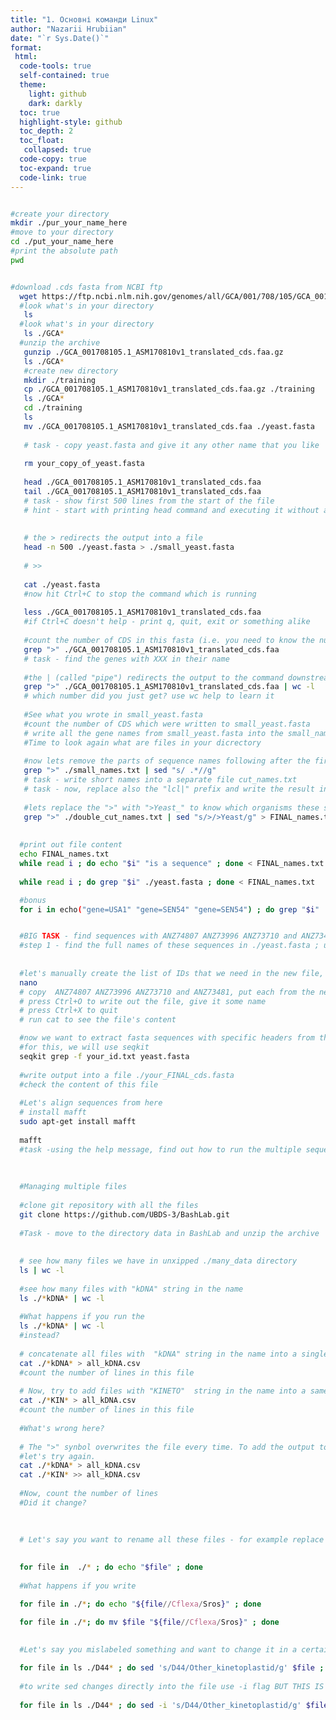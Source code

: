 ```yaml
---
title: "1. Основні команди Linux"
author: "Nazarii Hrubiian"
date: "`r Sys.Date()`"
format: 
 html:
  code-tools: true
  self-contained: true
  theme:
    light: github
    dark: darkly
  toc: true
  highlight-style: github
  toc_depth: 2
  toc_float:
   collapsed: true
  code-copy: true
  toc-expand: true
  code-link: true
---
```










```bash

#create your directory
mkdir ./pur_your_name_here
#move to your directory
cd ./put_your_name_here
#print the absolute path
pwd


#download .cds fasta from NCBI ftp
  wget https://ftp.ncbi.nlm.nih.gov/genomes/all/GCA/001/708/105/GCA_001708105.1_ASM170810v1/GCA_001708105.1_ASM170810v1_translated_cds.faa.gz
  #look what's in your directory
   ls
  #look what's in your directory
   ls ./GCA*
  #unzip the archive
   gunzip ./GCA_001708105.1_ASM170810v1_translated_cds.faa.gz 
   ls ./GCA*
   #create new directory
   mkdir ./training
   cp ./GCA_001708105.1_ASM170810v1_translated_cds.faa.gz ./training
   ls ./GCA*
   cd ./training
   ls
   mv ./GCA_001708105.1_ASM170810v1_translated_cds.faa ./yeast.fasta
   
   # task - copy yeast.fasta and give it any other name that you like
   
   rm your_copy_of_yeast.fasta
   
   head ./GCA_001708105.1_ASM170810v1_translated_cds.faa 
   tail ./GCA_001708105.1_ASM170810v1_translated_cds.faa 
   # task - show first 500 lines from the start of the file
   # hint - start with printing head command and executing it without any arguments
   
   
   # the > redirects the output into a file
   head -n 500 ./yeast.fasta > ./small_yeast.fasta
   
   # >>
   
   cat ./yeast.fasta 
   #now hit Ctrl+C to stop the command which is running
   
   less ./GCA_001708105.1_ASM170810v1_translated_cds.faa 
   #if Ctrl+C doesn't help - print q, quit, exit or something alike
   
   #count the number of CDS in this fasta (i.e. you need to know the number of genes)
   grep ">" ./GCA_001708105.1_ASM170810v1_translated_cds.faa
   # task - find the genes with XXX in their name
   
   #the | (called "pipe") redirects the output to the command downstream
   grep ">" ./GCA_001708105.1_ASM170810v1_translated_cds.faa | wc -l
   # which number did you just get? use wc help to learn it
   
   #See what you wrote in small_yeast.fasta
   #count the number of CDS which were written to small_yeast.fasta
   # write all the gene names from small_yeast.fasta into the small_names.txt
   #Time to look again what are files in your dicrectory
   
   #now lets remove the parts of sequence names following after the first space. 
   grep ">" ./small_names.txt | sed "s/ .*//g"
   # task - write short names into a separate file cut_names.txt
   # task - now, replace also the "lcl|" prefix and write the result into a separate file in double_cut_names.txt
   
   #lets replace the ">" with ">Yeast_" to know which organisms these sequences are coming from
   grep ">" ./double_cut_names.txt | sed "s/>/>Yeast/g" > FINAL_names.txt
   
   
  #print out file content
  echo FINAL_names.txt
  while read i ; do echo "$i" "is a sequence" ; done < FINAL_names.txt
  
  while read i ; do grep "$i" ./yeast.fasta ; done < FINAL_names.txt

  #bonus
  for i in echo("gene=USA1" "gene=SEN54" "gene=SEN54") ; do grep "$i" ./yeast.fasta ; done


  #BIG TASK - find sequences with ANZ74807 ANZ73996 ANZ73710 and ANZ73481 in their names, write it into a separate file to_align.fasta
  #step 1 - find the full names of these sequences in ./yeast.fasta ; use loop for your convenience
  
  
  #let's manually create the list of IDs that we need in the new file, using nano
  nano
  # copy  ANZ74807 ANZ73996 ANZ73710 and ANZ73481, put each from the new line in the file
  # press Ctrl+O to write out the file, give it some name
  # press Ctrl+X to quit
  # run cat to see the file's content

  #now we want to extract fasta sequences with specific headers from the file. 
  #for this, we will use seqkit
  seqkit grep -f your_id.txt yeast.fasta
  
  #write output into a file ./your_FINAL_cds.fasta
  #check the content of this file
  
  #Let's align sequences from here
  # install mafft
  sudo apt-get install mafft
  
  mafft
  #task -using the help message, find out how to run the multiple sequence alignment, and align those.
  
  
  
  #Managing multiple files
  
  #clone git repository with all the files 
  git clone https://github.com/UBDS-3/BashLab.git
  
  #Task - move to the directory data in BashLab and unzip the archive
  
  
  # see how many files we have in unxipped ./many_data directory
  ls | wc -l
  
  #see how many files with "kDNA" string in the name
  ls ./*kDNA* | wc -l
  
  #What happens if you run the 
  ls ./*kDNA* | wc -l
  #instead?
  
  # concatenate all files with  "kDNA" string in the name into a single giant file
  cat ./*kDNA* > all_kDNA.csv
  #count the number of lines in this file
  
  # Now, try to add files with "KINETO"  string in the name into a same giant file
  cat ./*KIN* > all_kDNA.csv
  #count the number of lines in this file
  
  #What's wrong here? 
  
  # The ">" synbol overwrites the file every time. To add the output to the end of the existing file without overwriting it, use ">>" symbol
  #let's try again.
  cat ./*kDNA* > all_kDNA.csv
  cat ./*KIN* >> all_kDNA.csv
  
  #Now, count the number of lines
  #Did it change?
  
  
  
  # Let's say you want to rename all these files - for example replace "Cflexa" part with "Sros"

  
  for file in  ./* ; do echo "$file" ; done
  
  #What happens if you write 

  for file in ./*; do echo "${file//Cflexa/Sros}" ; done

  for file in ./*; do mv $file "${file//Cflexa/Sros}" ; done
  
  
  #Let's say you mislabeled something and want to change it in a certain subset of files

  for file in ls ./D44* ; do sed 's/D44/Other_kinetoplastid/g' $file ; done
  
  #to write sed changes directly into the file use -i flag BUT THIS IS DANGEROUS SO ALWAYS TEST IT WITHOUT THE FLAG OR CREATE A BACKUP
  
  for file in ls ./D44* ; do sed -i 's/D44/Other_kinetoplastid/g' $file ; done
  
  
  
```


